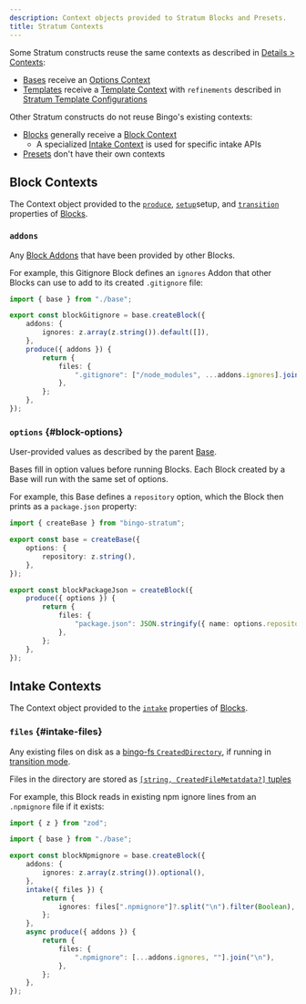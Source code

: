 ```yaml
---
description: Context objects provided to Stratum Blocks and Presets.
title: Stratum Contexts
---
```


Some Stratum constructs reuse the same contexts as described in [Details > Contexts](/build/details/contexts):

- [Bases](/engines/stratum/concepts/bases) receive an [Options Context](/build/details/contexts#options-contexts)
- [Templates](/engines/stratum/concepts/templates) receive a [Template Context](/build/details/contexts#template-contexts) with `refinements` described in [Stratum Template Configurations](/engines/stratum/details/configurations)

Other Stratum constructs do not reuse Bingo's existing contexts:

- [Blocks](/engines/stratum/concepts/blocks) generally receive a [Block Context](#block-contexts)
  - A specialized [Intake Context](#intake-contexts) is used for specific intake APIs
- [Presets](/engines/stratum/concepts/presets) don't have their own contexts

## Block Contexts

The Context object provided to the [`produce`](/engines/stratum/apis/create-base#createblock-produce), [`setup`](/engines/stratum/apis/create-base#createblock-)setup, and [`transition`](/engines/stratum/apis/create-base#createblock-transition) properties of [Blocks](/engines/stratum/concepts/blocks).

### `addons`

Any [Block Addons](/engines/stratum/concepts/blocks#addons) that have been provided by other Blocks.

For example, this Gitignore Block defines an `ignores` Addon that other Blocks can use to add to its created `.gitignore` file:

```ts
import { base } from "./base";

export const blockGitignore = base.createBlock({
	addons: {
		ignores: z.array(z.string()).default([]),
	},
	produce({ addons }) {
		return {
			files: {
				".gitignore": ["/node_modules", ...addons.ignores].join("\n"),
			},
		};
	},
});
```

### `options` {#block-options}

User-provided values as described by the parent [Base](/engines/stratum/concepts/bases).

Bases fill in option values before running Blocks.
Each Block created by a Base will run with the same set of options.

For example, this Base defines a `repository` option, which the Block then prints as a `package.json` property:

```ts
import { createBase } from "bingo-stratum";

export const base = createBase({
	options: {
		repository: z.string(),
	},
});

export const blockPackageJson = createBlock({
	produce({ options }) {
		return {
			files: {
				"package.json": JSON.stringify({ name: options.repository }),
			},
		};
	},
});
```

## Intake Contexts

The Context object provided to the [`intake`](/engines/stratum/apis/create-base#createblock-intake) properties of [Blocks](/engines/stratum/concepts/blocks).

### `files` {#intake-files}

Any existing files on disk as a [bingo-fs `CreatedDirectory`](/build/packages/bingo-fs#directories), if running in [transition mode](/execution#transition-mode).

Files in the directory are stored as [`[string, CreatedFileMetatdata?]` tuples](/build/packages/bingo-fs#files)

For example, this Block reads in existing npm ignore lines from an `.npmignore` file if it exists:

```ts
import { z } from "zod";

import { base } from "./base";

export const blockNpmignore = base.createBlock({
	addons: {
		ignores: z.array(z.string()).optional(),
	},
	intake({ files }) {
		return {
			ignores: files[".npmignore"]?.split("\n").filter(Boolean),
		};
	},
	async produce({ addons }) {
		return {
			files: {
				".npmignore": [...addons.ignores, ""].join("\n"),
			},
		};
	},
});
```
